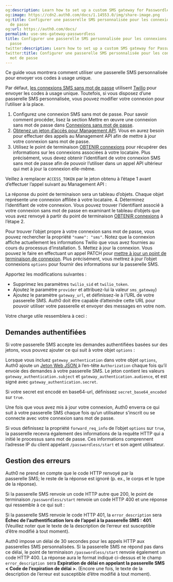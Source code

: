 ```yaml
---
og:description: Learn how to set up a custom SMS gateway for Passwordless connections.
og:image: https://cdn2.auth0.com/docs/1.14553.0/img/share-image.png
og:title: Configurer une passerelle SMS personnalisée pour les connexions sans mot
  de passe
og:url: https://auth0.com/docs/
permalink: use-sms-gateway-passwordless
title: Configurer une passerelle SMS personnalisée pour les connexions sans mot de
  passe
twitter:description: Learn how to set up a custom SMS gateway for Passwordless connections.
twitter:title: Configurer une passerelle SMS personnalisée pour les connexions sans
  mot de passe
---
```


Ce guide vous montrera comment utiliser une passerelle SMS personnalisée pour envoyer vos codes à usage unique.

Par défaut, [les connexions SMS sans mot de passe](/use-sms-gateway-passwordless/sms-otp) utilisent [Twilio](https://www.twilio.com) pour envoyer les codes à usage unique. Toutefois, si vous disposez d’une passerelle SMS personnalisée, vous pouvez modifier votre connexion pour l’utiliser à la place.



1. Configurez une connexion SMS sans mot de passe. Pour savoir comment procéder, lisez la section Mettre en œuvre une connexion sans mot de passe dans [Connexions sans mot de passe](/passwordless).
2. [Obtenez un jeton d’accès pour Management API](/security/tokens/access-tokens/management-api-access-tokens). Vous en aurez besoin pour effectuer des appels au Management API afin de mettre à jour votre connexion sans mot de passe.
3. Utilisez le point de terminaison [OBTENIR connexions](/api/management/v2#!/Connections/get_connections) pour récupérer des informations sur les connexions associées à votre locataire. Plus précisément, vous devez obtenir l’identifiant de votre connexion SMS sans mot de passe afin de pouvoir l’utiliser dans un appel API ultérieur qui met à jour la connexion elle-même.

Veillez à remplacer `ACCESS_TOKEN` par le jeton obtenu à l’étape 1 avant d’effectuer l’appel suivant au Management API :

La réponse du point de terminaison sera un tableau d’objets. Chaque objet représente une connexion affiliée à votre locataire.
4. Déterminez l’identifiant de votre connexion. Vous pouvez trouver l’identifiant associé à votre connexion sans mot de passe en examinant le tableau d’objets que vous avez renvoyé à partir du point de terminaison [OBTENIR connexions](/api/management/v2#!/Connections/get_connections) à l’étape 2.

Pour trouver l’objet propre à votre connexion sans mot de passe, vous pouvez rechercher la propriété `"name": "sms"`. Notez que la connexion affiche actuellement les informations Twilio que vous avez fournies au cours du processus d’installation.
5. Mettez à jour la connexion. Vous pouvez le faire en effectuant un appel PATCH pour [mettre à jour un point de terminaison de connexion](/api/management/v2#!/Connections/patch_connections_by_id). Plus précisément, vous mettrez à jour l’objet connexions `options` pour fournir des informations sur la passerelle SMS.


Apportez les modifications suivantes :

* Supprimez les paramètres `twilio_sid` et `twilio_token`.
* Ajoutez le paramètre `provider` et attribuez-lui la valeur `sms_gateway`)
* Ajoutez le paramètre `gateway_url`, et définissez-le à l’URL de votre passerelle SMS. Auth0 doit être capable d’atteindre cette URL pour pouvoir utiliser votre passerelle et envoyer des messages en votre nom.

Votre charge utile ressemblera à ceci :

## Demandes authentifiées

Si votre passerelle SMS accepte les demandes authentifiées basées sur des jetons, vous pouvez ajouter ce qui suit à votre objet `options` :



Lorsque vous incluez `gateway_authentication` dans votre objet `options`, Auth0 ajoute un [Jeton Web JSON ](/security/tokens/json-web-tokens) à l’en-tête `Authorization` chaque fois qu’il envoie des demandes à votre passerelle SMS. Le jeton contient les valeurs `gateway_authentication.subject` et `gateway_authentication.audience`, et est signé avec `gateway_authentication.secret`.

Si votre secret est encodé en base64-url, définissez `secret_base64_encoded` sur `true`.

Une fois que vous avez mis à jour votre connexion, Auth0 enverra ce qui suit à votre passerelle SMS chaque fois qu’un utilisateur s’inscrit ou se connecte avec votre connexion sans mot de passe.



Si vous définissez la propriété `forward_req_info` de l’objet `options` sur `true`, la passerelle recevra également des informations de la requête HTTP qui a initié le processus sans mot de passe. Ces informations comprennent l’adresse IP du client appelant `/passwordless/start` et son agent utilisateur.



## Gestion des erreurs

Auth0 ne prend en compte que le code HTTP renvoyé par la passerelle SMS; le reste de la réponse est ignoré (p. ex., le corps et le type de la réponse).

Si la passerelle SMS renvoie un code HTTP autre que 200, le point de terminaison `/passwordless/start` renvoie un code HTTP 400 et une réponse qui ressemble à ce qui suit :



Si la passerelle SMS renvoie le code HTTP 401, la `error_description` sera **Échec de l’authentification lors de l’appel à la passerelle SMS : 401**. (Veuillez noter que le texte de la description de l’erreur est susceptible d’être modifié à tout moment).

Auth0 impose un délai de 30 secondes pour les appels HTTP aux passerelles SMS personnalisées. Si la passerelle SMS ne répond pas dans ce délai, le point de terminaison `/passwordless/start` renvoie également un code HTTP 400. La réponse aura le format indiqué ci-dessus et le champ `error_description `sera **Expiration de délai en appelant la passerelle SMS < Code de l’expiration de délai >**. (Encore une fois, le texte de la description de l’erreur est susceptible d’être modifié à tout moment).